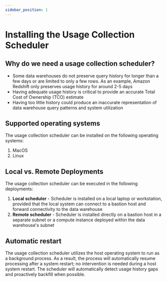 ```yaml
---
sidebar_position: 1
---
```


# Installing the Usage Collection Scheduler

## Why do we need a usage collection scheduler?
- Some data warehouses do not preserve query history for longer than a few days or are limited to only a few rows. As an example, Amazon Redshift only preserves usage history for around 2-5 days
- Having adequate usage history is critical to provide an accurate Total Cost of Ownership (TCO) estimate
- Having too little history could produce an inaccurate representation of data warehouse query patterns and system utilization

## Supported operating systems
The usage collection scheduler can be installed on the following operating systems:

1. MacOS
2. Linux

## Local vs. Remote Deployments

The usage collection scheduler can be executed in the following deployments:

1. **Local scheduler** - Scheduler is installed on a local laptop or workstation, provided that the local system can connect to a bastion host and forward connectivity to the data warehouse
2. **Remote scheduler** - Scheduler is installed directly on a bastion host in a separate subnet or a compute instance deployed within the data warehouse's subnet


## Automatic restart

The usage collection scheduler utilizes the host operating system to run as a background process. As a result, the process will automatically resume processing after a system restart; no intervention is needed during a host system restart. The scheduler will automatically detect usage history gaps and proactively backfill when possible.
